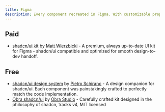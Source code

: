 ```yaml
---
title: Figma
description: Every component recreated in Figma. With customizable props, typography and icons.
---
```


## Paid

- [shadcn/ui kit](https://shadcndesign.com) by [ Matt Wierzbicki](https://x.com/matsugfx) - A premium, always up-to-date UI kit for Figma - shadcn/ui compatible and optimized for smooth design-to-dev handoff.

## Free

- [shadcn/ui design system](https://www.figma.com/community/file/1203061493325953101) by [Pietro Schirano](https://twitter.com/skirano) - A design companion for shadcn/ui. Each component was painstakingly crafted to perfectly match the code implementation.
- [Obra shadcn/ui](https://www.figma.com/community/file/1514746685758799870/obra-shadcn-ui) by [Obra Studio](https://obra.studio/) - Carefully crafted kit designed in the philosophy of shadcn, tracks v4, MIT licensed
